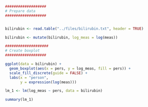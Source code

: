 \section{Problem B: Permutation test}

\subsection{1.}

```r

###################
# Prepare data
###################


bilirubin <- read.table("../files/bilirubin.txt", header = TRUE)

bilirubin <- mutate(bilirubin, log_meas = log(meas))

```


```r

####################
# Create boxplot
###################

ggplot(data = bilirubin) +
  geom_boxplot(aes(x = pers, y = log_meas, fill = pers)) +
  scale_fill_discrete(guide = FALSE) +
  labs(x = "person",
       y = expression(log(meas)))

```
```r

lm_1 <- lm(log_meas ~ pers, data = bilirubin)

summary(lm_1)
```

